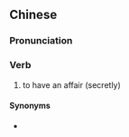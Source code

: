 ==Chinese==
{{zh-forms}}

===Pronunciation===
{{zh-pron
|m=yǒu一shǒu
|cat=v
}}

===Verb===
{{zh-verb}}

# to have an affair (secretly)

====Synonyms====
* {{zh-l|有一腿}}